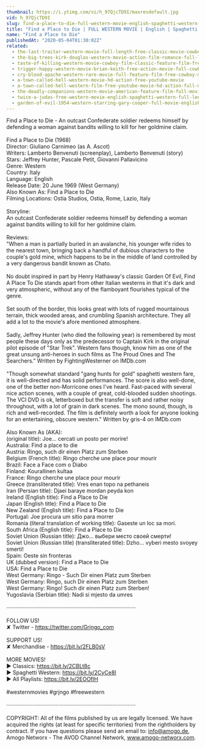 ```yaml
---
thumbnail: https://i.ytimg.com/vi/h_97QjcTD9I/maxresdefault.jpg
vid: h_97QjcTD9I
slug: find-a-place-to-die-full-western-movie-english-spaghetti-western-free-cowboy-film
title: "Find a Place to Die | FULL WESTERN MOVIE | English | Spaghetti Western | Free Cowboy Film"
name: "Find a Place to Die"
publishedAt: "2020-05-04T01:30:02Z"
related:
  - the-last-traitor-western-movie-full-length-free-classic-movie-cowboys-wild-west-films
  - the-big-trees-kirk-douglas-western-movie-action-film-romance-full-length-movie
  - taste-of-killing-western-movie-cowboy-film-classic-feature-film-free-movie-on-youtube
  - trigger-happy-western-movie-brian-keith-free-action-movie-full-cowboy-films-full-movies
  - cry-blood-apache-western-rare-movie-full-feature-film-free-cowboy-movie
  - a-town-called-hell-western-movie-hd-action-free-youtube-movie
  - a-town-called-hell-western-film-free-youtube-movie-hd-action-full-movie
  - the-deadly-companions-western-movie-american-feature-film-full-movie-english-free-films
  - twice-a-judas-free-western-movie-english-spaghetti-western-full-length
  - garden-of-evil-1954-western-starring-gary-cooper-full-movie-english-full-free-western-movies
---
```


Find a Place to Die - An outcast Confederate soldier redeems himself by defending a woman against bandits willing to kill for her goldmine claim. <br />
<br />
Find a Place to Die (1968)<br />
Director: Giuliano Carnimeo (as A. Ascot)<br />
Writers: Lamberto Benvenuti (screenplay), Lamberto Benvenuti (story) <br />
Stars: Jeffrey Hunter, Pascale Petit, Giovanni Pallavicino <br />
Genre: Western <br />
Country: Italy<br />
Language: English<br />
Release Date: 20 June 1969 (West Germany) <br />
Also Known As: Find a Place to Die <br />
Filming Locations: Ostia Studios, Ostia, Rome, Lazio, Italy <br />
<br />
Storyline:<br />
An outcast Confederate soldier redeems himself by defending a woman against bandits willing to kill for her goldmine claim.<br />
<br />
Reviews:<br />
"When a man is partially buried in an avalanche, his younger wife rides to the nearest town, bringing back a handful of dubious characters to the couple's gold mine, which happens to be in the middle of land controlled by a very dangerous bandit known as Chato.<br />
<br />
No doubt inspired in part by Henry Hathaway's classic Garden Of Evil, Find A Place To Die stands apart from other Italian westerns in that it's dark and very atmospheric, without any of the flamboyant flourishes typical of the genre.<br />
<br />
Set south of the border, this looks great with lots of rugged mountainous terrain, thick wooded areas, and crumbling Spanish architecture. They all add a lot to the movie's afore mentioned atmosphere.<br />
<br />
Sadly, Jeffrey Hunter (who died the following year) is remembered by most people these days only as the predecessor to Captain Kirk in the original pilot episode of "Star Trek". Western fans though, know him as one of the great unsung anti-heroes in such films as The Proud Ones and The Searchers." Written by FightingWesterner on IMDb.com<br />
<br />
"Though somewhat standard "gang hunts for gold" spaghetti western fare, it is well-directed and has solid performances. The score is also well-done, one of the better non-Morricone ones I've heard. Fast-paced with several nice action scenes, with a couple of great, cold-blooded sudden shootings. The VCI DVD is ok, letterboxed but the transfer is soft and rather noisy throughout, with a lot of grain in dark scenes. The mono sound, though, is rich and well-recorded. The film is definitely worth a look for anyone looking for an entertaining, obscure western." Written by gris-4 on IMDb.com<br />
<br />
Also Known As (AKA):<br />
(original title): Joe... cercati un posto per morire!<br />
Australia: Find a place to die<br />
Austria: Ringo, such dir einen Platz zum Sterben<br />
Belgium (French title): Ringo cherche une place pour mourir<br />
Brazil: Face a Face com o Diabo<br />
Finland: Kourallinen kultaa<br />
France: Ringo cherche une place pour mourir<br />
Greece (transliterated title): Vres enan topo na pethaneis<br />
Iran (Persian title): Djaei baraye mordan peyda kon<br />
Ireland (English title): Find a Place to Die<br />
Japan (English title): Find a Place to Die<br />
New Zealand (English title): Find a Place to Die<br />
Portugal: Joe procura um sítio para morrer<br />
Romania (literal translation of working title): Gaseste un loc sa mori.<br />
South Africa (English title): Find a Place to Die<br />
Soviet Union (Russian title): Джо... выбери место своей смерти!<br />
Soviet Union (Russian title) (transliterated title): Dzho... vyberi mesto svoyey smerti!<br />
Spain: Oeste sin fronteras<br />
UK (dubbed version): Find a Place to Die<br />
USA: Find a Place to Die<br />
West Germany: Ringo - Such Dir einen Platz zum Sterben<br />
West Germany: Ringo, such Dir einen Platz zum Sterben<br />
West Germany: Ringo! Such dir einen Platz zum Sterben!<br />
Yugoslavia (Serbian title): Nadi si mjesto da umres<br />
<br />
····················································································<br />
<br />
FOLLOW US!<br />
✘ Twitter - https://twitter.com/Grjngo_com<br />
<br />
SUPPORT US!<br />
✘ Merchandise - https://bit.ly/2FLB0sV<br />
<br />
MORE MOVIES! <br />
► Classics: https://bit.ly/2CBLt8c <br />
► Spaghetti Western: https://bit.ly/2CyCe8I <br />
► All Playlists: https://bit.ly/2EOOfIH <br />
<br />
#westernmovies #grjngo #freewestern<br />
<br />
····················································································<br />
<br />
COPYRIGHT: All of the films published by us are legally licensed. We have acquired the rights (at least for specific territories) from the rightholders by contract. If you have questions please send an email to: info@amogo.de, Amogo Networx - The AVOD Channel Network, www.amogo-networx.com.